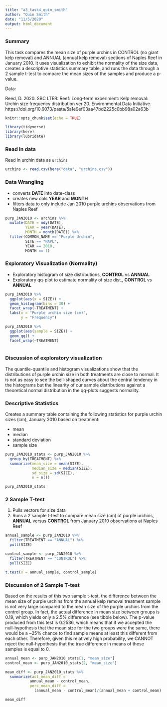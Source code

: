 ```yaml
---
title: "a3_task4_quin_smith"
author: "Quin Smith"
date: "11/5/2020"
output: html_document
---
```


### Summary

This task compares the mean size of purple urchins in CONTROL (no giant kelp removal) and ANNUAL (annual kelp removal) sections of Naples Reef in January 2010.  It uses visualization to exhibit the normality of the size data, creates a descriptive statistics summary table, and runs the data through a 2 sample t-test to compare the mean sizes of the samples and produce a p-value. 

Data:

Reed, D. 2020. SBC LTER: Reef: Long-term experiment: Kelp removal: Urchin size frequency distribution ver 20. Environmental Data Initiative. https://doi.org/10.6073/pasta/5a1e9ef03aa47bd2225c0bb98a02a63b

```r
knitr::opts_chunk$set(echo = TRUE)

library(tidyverse)
library(here)
library(lubridate)
```

### Read in data

Read in urchin data as `urchins`

```r

urchins <- read.csv(here("data", "urchins.csv"))
```

### Data Wrangling

- converts **DATE** into date-class
- creates new cols **YEAR** and **MONTH**
- filters data to only include Jan 2010 purple urchins observations from Naples Reef


```r

purp_JAN2010 <- urchins %>% 
  mutate(DATE = mdy(DATE), 
         YEAR = year(DATE), 
         MONTH = month(DATE)) %>% 
  filter(COMMON_NAME == "Purple Urchin",
         SITE == "NAPL",
         YEAR == 2010, 
         MONTH == 1)
```

### Exploratory Visualization (Normality)

- Exploratory histogram of size distributions, **CONTROL** vs **ANNUAL**
- Exploratory qq-plot to estimate normality of size dist., **CONTROL** vs **ANNUAL**

```r

purp_JAN2010 %>% 
  ggplot(aes(x = SIZE)) +
  geom_histogram(bins = 30) +
  facet_wrap(~TREATMENT) +
  labs(x = "Purple urchin size (cm)",
       y = "Frequency")

purp_JAN2010 %>% 
  ggplot(aes(sample = SIZE)) +
  geom_qq() +
  facet_wrap(~TREATMENT)
           
```

### Discussion of exploratory visualization

The quantile-quantile and histogram visualizations show that the distributions of purple urchin size in both treatments are close to normal.  It is not as easy to see the bell-shaped curves about the central tendency in the histograms but the linearity of our sample distributions against a theoretical normal distribution in the qq-plots suggests normality.

### Descriptive Statistics

Creates a summary table containing the following statistics for purple urchin sizes (cm), January 2010 based on treatment:

- mean
- median
- standard deviation
- sample size

```r
purp_JAN2010_stats <- purp_JAN2010 %>% 
  group_by(TREATMENT) %>% 
  summarize(mean_size = mean(SIZE),
            median_size = median(SIZE),
            sd_size = sd(SIZE),
            n = n())

purp_JAN2010_stats
```

### 2 Sample T-test

1. Pulls vectors for size data
2. Runs a 2 sample t-test to compare mean size (cm) of purple urchins, **ANNUAL** versus **CONTROL** from January 2010 observations at Naples Reef

```r
annual_sample <- purp_JAN2010 %>% 
  filter(TREATMENT == "ANNUAL") %>% 
  pull(SIZE)

control_sample <- purp_JAN2010 %>% 
  filter(TREATMENT == "CONTROL") %>% 
  pull(SIZE)

t.test(x = annual_sample, control_sample)
```

### Discussion of 2 Sample T-test

Based on the results of this two sample t-test, the difference between the mean size of purple urchins from the annual kelp removal treatment sample is not very large compared to the mean size of the purple urchins from the control group.  In fact, the actual difference in mean size between groups is 0.19, which yields only a 2.5% difference (see tibble below).  The p-value produced from this test is 0.2536, which means that if we accepted the null-hypothesis that the mean size for the two groups were the same, there would be a ~25% chance to find sample means at least this different from each other.  Therefore, given this relatively high probability, we CANNOT reject the null-hypothesis that the true difference in means of these samples is equal to 0.

```r
annual_mean <- purp_JAN2010_stats[1, "mean_size"]
control_mean <- purp_JAN2010_stats[2, "mean_size"]

mean_diff <- purp_JAN2010_stats %>% 
  summarize(act_mean_diff = 
           annual_mean - control_mean,
           perc_mean_diff =
             (annual_mean - control_mean)/(annual_mean + control_mean) * 100)

mean_diff
```

